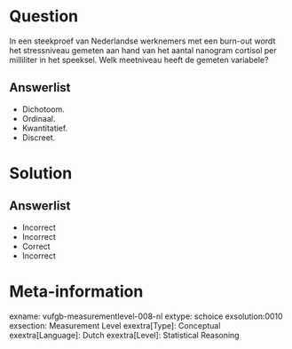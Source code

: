 Question
========
  
In een steekproef van Nederlandse werknemers met een burn-out wordt het stressniveau gemeten aan hand van het aantal nanogram cortisol per milliliter in het speeksel. Welk meetniveau heeft de gemeten variabele?
  
Answerlist
----------
* Dichotoom.
* Ordinaal.
* Kwantitatief.
* Discreet.

Solution
========

Answerlist
----------
* Incorrect
* Incorrect
* Correct
* Incorrect

Meta-information
================
exname: vufgb-measurementlevel-008-nl
extype: schoice
exsolution:0010 
exsection: Measurement Level
exextra[Type]: Conceptual
exextra[Language]: Dutch
exextra[Level]: Statistical Reasoning